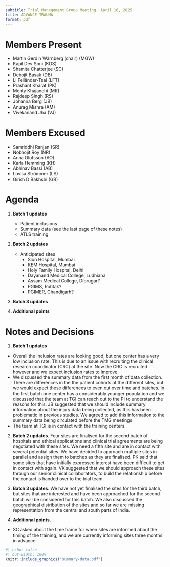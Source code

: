 ```yaml
---
subtitle: Trial Management Group Meeting, April 16, 2025
title: ADVANCE TRAUMA
format: pdf
---
```


# Members Present

-   Martin Gerdin Wärnberg (chair) (MGW)
-   Kapil Dev Soni (KDS)
-   Shamita Chatterjee (SC)
-   Debojit Basak (DB)
-   Li Felländer-Tsai (LFT)
-   Prashant Kharat (PK)
-   Monty Khajanchi (MK)
-   Rajdeep Singh (RS)
-   Johanna Berg (JB)
-   Anurag Mishra (AM)
-   Vivekanand Jha (VJ)

# Members Excused

-   Samriddhi Ranjan (SR)
-   Nobhojit Roy (NR)
-   Anna Olofsson (AO)
-   Karla Hemming (KH)
-   Abhinav Bassi (AB)
-   Lovisa Strömmer (LS)
-   Girish D Bakhshi (GB)

# Agenda

1. **Batch 1 updates**
   - Patient inclusions
   - Summary data (see the last page of these notes)
   - ATLS training

2. **Batch 2 updates**
   - Anticipated sites
     - Sion Hospital, Mumbai
     - KEM Hospital, Mumbai
     - Holy Family Hospital, Delhi
     - Dayanand Medical College, Ludhiana
     - Assam Medical College, Dibrugar?
     - PGIMS, Rohtak?
     - PGIMER, Chandigarh?

3. **Batch 3 updates**

3. **Additional points**

# Notes and Decisions

1. **Batch 1 updates**
  - Overall the inclusion rates are looking good, but one center has a very low inclusion rate. This is due to an issue with recruiting the clinical research coordinator (CRC) at the site. Now the CRC is recruited however and we expect inclusion rates to improve. 
  - We discussed the summary data from the first month of data collection. There are differences in the the patient cohorts at the different sites, but we would expect these differences to even out over time and batches. In the first batch one center has a considerably younger population and we discussed that the team at TGI can reach out to the PI to understand the reasons for this. JB suggested that we should include summary information about the injury data being collected, as this has been problematic in previous studies. We agreed to add this information to the summary data being circulated before the TMG meetings.
  - The team at TGI is in contact with the training centers.

2. **Batch 2 updates**. Four sites are finalised for the second batch of hospitals and ethical applications and clinical trial agreements are being negotiated with these sites. We need a fifth site and are in contact with several potential sites. We have decided to approach multiple sites in parallel and assign them to batches as they are finalised. PK said that some sites that have initially expressed interest have been difficult to get in contact with again. VK suggested that we should approach these sites through our senior clinical collaborators, to build the relationship before the contact is handed over to the trial team.

3. **Batch 3 updates**. We have not yet finalised the sites for the third batch, but sites that are interested and have been approached for the second batch will be considered for this batch. We also discussed the geographical distribution of the sites and so far we are missing representation from the central and south parts of India.

4. **Additional points**.
  - SC asked about the time frame for when sites are informed about the timing of the training, and we are currently informing sites three months in advance.
  
```r
#| echo: false
#| out-width: 100%
knitr::include_graphics("summary-data.pdf")
```